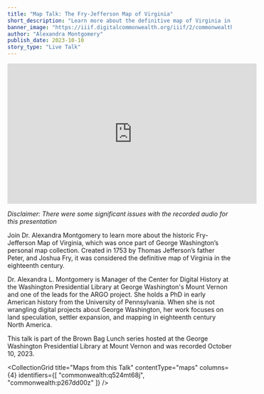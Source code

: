 ```yaml
---
title: "Map Talk: The Fry-Jefferson Map of Virginia"
short_description: "Learn more about the definitive map of Virginia in the eighteenth century"
banner_image: "https://iiif.digitalcommonwealth.org/iiif/2/commonwealth:q524mt69t/10432,7637,4623,2913/pct:50/0/default.jpg"
author: "Alexandra Montgomery"
publish_date: 2023-10-10
story_type: "Live Talk"
---
```


<iframe width="560" height="315" src="https://www.youtube.com/embed/AxgYF1fbX-k?si=0rygN7LwEvUIStrx" title="YouTube video player" frameborder="0" allow="accelerometer; autoplay; clipboard-write; encrypted-media; gyroscope; picture-in-picture; web-share" referrerpolicy="strict-origin-when-cross-origin" allowfullscreen></iframe>

*Disclaimer: There were some significant issues with the recorded audio for this presentation*

Join Dr. Alexandra Montgomery to learn more about the historic Fry-Jefferson Map of Virginia, which was once part of George Washington’s personal map collection. Created in 1753 by Thomas Jefferson’s father Peter, and Joshua Fry, it was considered the definitive map of Virginia in the eighteenth century.

Dr. Alexandra L. Montgomery is Manager of the Center for Digital History at the Washington Presidential Library at George Washington's Mount Vernon and one of the leads for the ARGO project. She holds a PhD in early American history from the University of Pennsylvania. When she is not wrangling digital projects about George Washington, her work focuses on land speculation, settler expansion, and mapping in eighteenth century North America.

This talk is part of the Brown Bag Lunch series hosted at the George Washington Presidential Library at Mount Vernon and was recorded October 10, 2023.

<CollectionGrid
    title="Maps from this Talk"
    contentType="maps"
    columns={4}
    identifiers={[
        "commonwealth:q524mt68j",
        "commonwealth:p267dd00z"
    ]}
/>